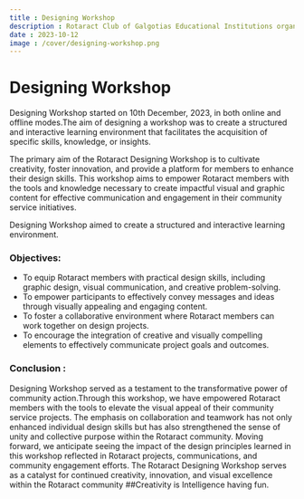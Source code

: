 ```yaml
---
title : Designing Workshop
description : Rotaract Club of Galgotias Educational Institutions organized a Designing Workshop. The aim of designing a workshop is to create a structured and interactive learning environment that facilitates the acquisition of specific skills, knowledge, or insights.
date : 2023-10-12
image : /cover/designing-workshop.png
---
```


# Designing Workshop
Designing Workshop started on 10th December, 2023, in both online and offline modes.The aim of designing a workshop was to create a structured and interactive learning environment that facilitates the acquisition of specific skills, knowledge, or insights.

The primary aim of the Rotaract Designing Workshop is to cultivate creativity, foster innovation, and provide a platform for members to enhance their design skills. This workshop aims to empower Rotaract members with the tools and knowledge necessary to create impactful visual and graphic content for effective communication and engagement in their community service initiatives.

Designing Workshop aimed to create a structured and interactive learning environment.

### Objectives:
- To equip Rotaract members with practical design skills, including graphic design, visual communication, and creative problem-solving.
- To empower participants to effectively convey messages and ideas through visually appealing and engaging content.
- To foster a collaborative environment where Rotaract members can work together on design projects.
- To encourage the integration of creative and visually compelling elements to effectively communicate project goals and outcomes.

### Conclusion :
Designing Workshop served as a testament to the transformative power of community action.Through this workshop, we have empowered Rotaract members with the tools to elevate the visual appeal of their community service projects. The emphasis on collaboration and teamwork has not only enhanced individual design skills but has also strengthened the sense of unity and collective purpose within the Rotaract community. Moving forward, we anticipate seeing the impact of the design principles learned in this workshop reflected in Rotaract projects, communications, and community engagement efforts. The Rotaract Designing Workshop serves as a catalyst for continued creativity, innovation, and visual excellence within the Rotaract community
##Creativity is Intelligence having fun.
